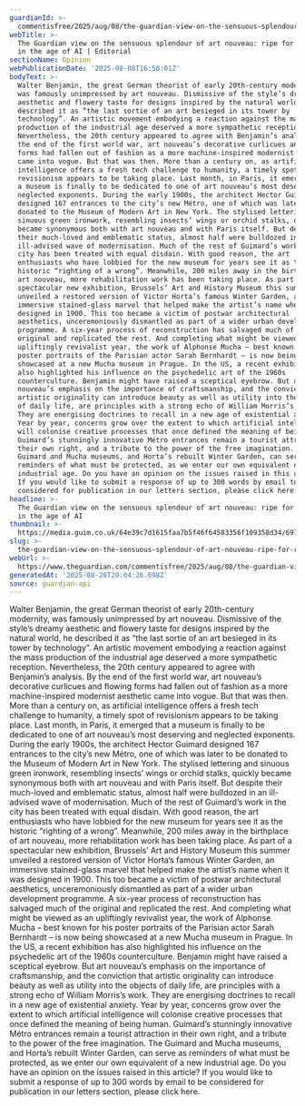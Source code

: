 ```yaml
---
guardianId: >-
  commentisfree/2025/aug/08/the-guardian-view-on-the-sensuous-splendour-of-art-nouveau-ripe-for-revival-in-the-age-of-ai
webTitle: >-
  The Guardian view on the sensuous splendour of art nouveau: ripe for revival
  in the age of AI | Editorial
sectionName: Opinion
webPublicationDate: '2025-08-08T16:50:01Z'
bodyText: >-
  Walter Benjamin, the great German theorist of early 20th-century modernity,
  was famously unimpressed by art nouveau. Dismissive of the style’s dreamy
  aesthetic and flowery taste for designs inspired by the natural world, he
  described it as “the last sortie of an art besieged in its tower by
  technology”. An artistic movement embodying a reaction against the mass
  production of the industrial age deserved a more sympathetic reception.
  Nevertheless, the 20th century appeared to agree with Benjamin’s analysis. By
  the end of the first world war, art nouveau’s decorative curlicues and flowing
  forms had fallen out of fashion as a more machine-inspired modernist aesthetic
  came into vogue. But that was then. More than a century on, as artificial
  intelligence offers a fresh tech challenge to humanity, a timely spot of
  revisionism appears to be taking place. Last month, in Paris, it emerged that
  a museum is finally to be dedicated to one of art nouveau’s most deserving and
  neglected exponents. During the early 1900s, the architect Hector Guimard
  designed 167 entrances to the city’s new Métro, one of which was later to be
  donated to the Museum of Modern Art in New York. The stylised lettering and
  sinuous green ironwork, resembling insects’ wings or orchid stalks, quickly
  became synonymous both with art nouveau and with Paris itself. But despite
  their much-loved and emblematic status, almost half were bulldozed in an
  ill-advised wave of modernisation. Much of the rest of Guimard’s work in the
  city has been treated with equal disdain. With good reason, the art
  enthusiasts who have lobbied for the new museum for years see it as the
  historic “righting of a wrong”. Meanwhile, 200 miles away in the birthplace of
  art nouveau, more rehabilitation work has been taking place. As part of a
  spectacular new exhibition, Brussels’ Art and History Museum this summer
  unveiled a restored version of Victor Horta’s famous Winter Garden, an
  immersive stained-glass marvel that helped make the artist’s name when it was
  designed in 1900. This too became a victim of postwar architectural
  aesthetics, unceremoniously dismantled as part of a wider urban development
  programme. A six-year process of reconstruction has salvaged much of the
  original and replicated the rest. And completing what might be viewed as an
  upliftingly revivalist year, the work of Alphonse Mucha – best known for his
  poster portraits of the Parisian actor Sarah Bernhardt – is now being
  showcased at a new Mucha museum in Prague. In the US, a recent exhibition has
  also highlighted his influence on the psychedelic art of the 1960s
  counterculture. Benjamin might have raised a sceptical eyebrow. But art
  nouveau’s emphasis on the importance of craftsmanship, and the conviction that
  artistic originality can introduce beauty as well as utility into the objects
  of daily life, are principles with a strong echo of William Morris’s work.
  They are energising doctrines to recall in a new age of existential anxiety.
  Year by year, concerns grow over the extent to which artificial intelligence
  will colonise creative processes that once defined the meaning of being human.
  Guimard’s stunningly innovative Métro entrances remain a tourist attraction in
  their own right, and a tribute to the power of the free imagination. The
  Guimard and Mucha museums, and Horta’s rebuilt Winter Garden, can serve as
  reminders of what must be protected, as we enter our own equivalent of a new
  industrial age. Do you have an opinion on the issues raised in this article?
  If you would like to submit a response of up to 300 words by email to be
  considered for publication in our letters section, please click here.
headline: >-
  The Guardian view on the sensuous splendour of art nouveau: ripe for revival
  in the age of AI
thumbnail: >-
  https://media.guim.co.uk/64e39c7d1615faa7b5f46f64583356f109358d34/697_0_4543_3634/500.jpg
slug: >-
  the-guardian-view-on-the-sensuous-splendour-of-art-nouveau-ripe-for-revival-in-the-age-of-ai-or-editorial
webUrl: >-
  https://www.theguardian.com/commentisfree/2025/aug/08/the-guardian-view-on-the-sensuous-splendour-of-art-nouveau-ripe-for-revival-in-the-age-of-ai
generatedAt: '2025-08-28T20:04:26.698Z'
source: guardian-api
---
```

Walter Benjamin, the great German theorist of early 20th-century modernity, was famously unimpressed by art nouveau. Dismissive of the style’s dreamy aesthetic and flowery taste for designs inspired by the natural world, he described it as “the last sortie of an art besieged in its tower by technology”. An artistic movement embodying a reaction against the mass production of the industrial age deserved a more sympathetic reception. Nevertheless, the 20th century appeared to agree with Benjamin’s analysis. By the end of the first world war, art nouveau’s decorative curlicues and flowing forms had fallen out of fashion as a more machine-inspired modernist aesthetic came into vogue. But that was then. More than a century on, as artificial intelligence offers a fresh tech challenge to humanity, a timely spot of revisionism appears to be taking place. Last month, in Paris, it emerged that a museum is finally to be dedicated to one of art nouveau’s most deserving and neglected exponents. During the early 1900s, the architect Hector Guimard designed 167 entrances to the city’s new Métro, one of which was later to be donated to the Museum of Modern Art in New York. The stylised lettering and sinuous green ironwork, resembling insects’ wings or orchid stalks, quickly became synonymous both with art nouveau and with Paris itself. But despite their much-loved and emblematic status, almost half were bulldozed in an ill-advised wave of modernisation. Much of the rest of Guimard’s work in the city has been treated with equal disdain. With good reason, the art enthusiasts who have lobbied for the new museum for years see it as the historic “righting of a wrong”. Meanwhile, 200 miles away in the birthplace of art nouveau, more rehabilitation work has been taking place. As part of a spectacular new exhibition, Brussels’ Art and History Museum this summer unveiled a restored version of Victor Horta’s famous Winter Garden, an immersive stained-glass marvel that helped make the artist’s name when it was designed in 1900. This too became a victim of postwar architectural aesthetics, unceremoniously dismantled as part of a wider urban development programme. A six-year process of reconstruction has salvaged much of the original and replicated the rest. And completing what might be viewed as an upliftingly revivalist year, the work of Alphonse Mucha – best known for his poster portraits of the Parisian actor Sarah Bernhardt – is now being showcased at a new Mucha museum in Prague. In the US, a recent exhibition has also highlighted his influence on the psychedelic art of the 1960s counterculture. Benjamin might have raised a sceptical eyebrow. But art nouveau’s emphasis on the importance of craftsmanship, and the conviction that artistic originality can introduce beauty as well as utility into the objects of daily life, are principles with a strong echo of William Morris’s work. They are energising doctrines to recall in a new age of existential anxiety. Year by year, concerns grow over the extent to which artificial intelligence will colonise creative processes that once defined the meaning of being human. Guimard’s stunningly innovative Métro entrances remain a tourist attraction in their own right, and a tribute to the power of the free imagination. The Guimard and Mucha museums, and Horta’s rebuilt Winter Garden, can serve as reminders of what must be protected, as we enter our own equivalent of a new industrial age. Do you have an opinion on the issues raised in this article? If you would like to submit a response of up to 300 words by email to be considered for publication in our letters section, please click here.
